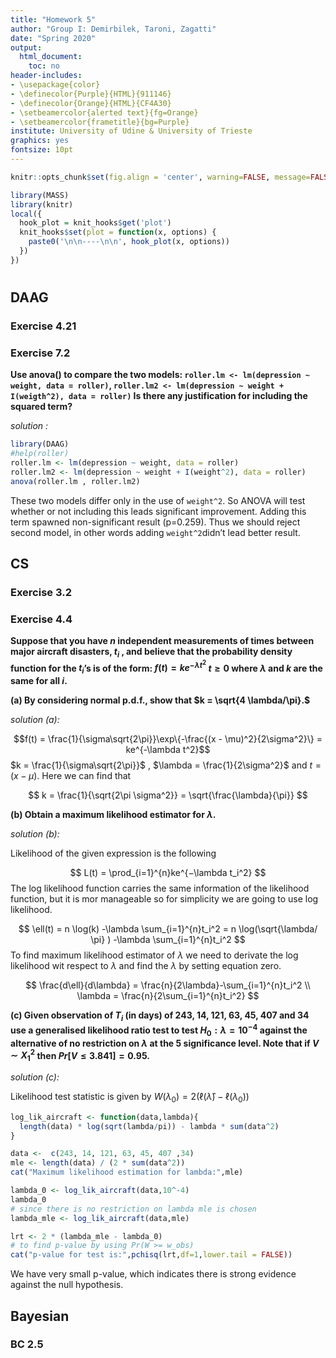 ```yaml
---
title: "Homework 5"
author: "Group I: Demirbilek, Taroni, Zagatti"
date: "Spring 2020"
output:
  html_document:
    toc: no
header-includes:
- \usepackage{color}
- \definecolor{Purple}{HTML}{911146}
- \definecolor{Orange}{HTML}{CF4A30}
- \setbeamercolor{alerted text}{fg=Orange}
- \setbeamercolor{frametitle}{bg=Purple}
institute: University of Udine & University of Trieste
graphics: yes
fontsize: 10pt
---
```


```r
knitr::opts_chunk$set(fig.align = 'center', warning=FALSE, message=FALSE, fig.asp=0.625, dev='png', global.par = TRUE, dev.args=list(pointsize=10), fig.path = 'figs/', fig.height = 10, fig.width = 10)
```

```r
library(MASS)
library(knitr)
local({
  hook_plot = knit_hooks$get('plot')
  knit_hooks$set(plot = function(x, options) {
    paste0('\n\n----\n\n', hook_plot(x, options))
  })
})
```

# {.tabset}

## DAAG {.tabset}


### Exercise 4.21


### Exercise 7.2

**Use anova() to compare the two models: 
`roller.lm <- lm(depression ~ weight, data = roller)`, `roller.lm2 <- lm(depression ~ weight + I(weigth^2), data = roller)`
Is there any justification for including the squared term?**


*solution :* 

```r
library(DAAG)
#help(roller)
roller.lm <- lm(depression ~ weight, data = roller)
roller.lm2 <- lm(depression ~ weight + I(weight^2), data = roller)
anova(roller.lm , roller.lm2)

```
These two models differ only in the use of `weight^2`. So ANOVA will test whether or not including this leads significant improvement. Adding this term spawned non-significant result (p=0.259). Thus we should reject second model, in other words adding `weight^2`didn't lead better result.

## CS {.tabset}


### Exercise 3.2



### Exercise 4.4

**Suppose that you have $n$ independent measurements of times between major aircraft disasters, $t_i$ , and believe that the probability density function for the $t_i$’s is of the form: $f(t) = ke^{−\lambda t^2}$ $t \geq 0$ where $λ$ and $k$ are the same for all $i$.**

**(a) By considering normal p.d.f., show that  $k = \sqrt{4 \lambda/\pi}.$**

*solution (a):*

$$f(t) = \frac{1}{\sigma\sqrt{2\pi}}\exp\{-\frac{(x - \mu)^2}{2\sigma^2}\} = ke^{-\lambda t^2}$$
$k = \frac{1}{\sigma\sqrt{2\pi}}$ , $\lambda = \frac{1}{2\sigma^2}$ and $t = (x - \mu)$. Here we can find that

$$
k = \frac{1}{\sqrt{2\pi \sigma^2}} = \sqrt{\frac{\lambda}{\pi}}
$$

**(b) Obtain a maximum likelihood estimator for $\lambda$.**

*solution (b):*

Likelihood of the given expression is the following

$$
L(t) = \prod_{i=1}^{n}ke^{−\lambda t_i^2}
$$
The log likelihood function carries the same information of the likelihood function, but it is mor manageable so for simplicity we are going to use log likelihood.

$$
\ell(t) = n \log(k) -\lambda \sum_{i=1}^{n}t_i^2 = n \log(\sqrt{\lambda/ \pi} ) -\lambda \sum_{i=1}^{n}t_i^2 
$$
To find maximum likelihood estimator of $\lambda$ we need to derivate the log likelihood wit respect to $\lambda$ and find the $\lambda$ by setting equation zero.

$$
\frac{d\ell}{d\lambda} = \frac{n}{2\lambda}-\sum_{i=1}^{n}t_i^2 \\
\lambda = \frac{n}{2\sum_{i=1}^{n}t_i^2}
$$


**(c) Given observation of $T_i$ (in days) of 243, 14, 121, 63, 45, 407 and 34  use a generalised likelihood ratio test to
test $H_0 : \lambda = 10^{-4}$ against the alternative of no restriction on $\lambda$ at the $5%$ significance level. Note that if $V \sim X_1^2$ then $Pr[V \leq 3.841] = 0.95$.**

*solution (c):*

Likelihood test statistic is given by $W(\lambda_0) = 2(\ell(\hat{\lambda})-\ell(\lambda_0))$

```r
log_lik_aircraft <- function(data,lambda){
  length(data) * log(sqrt(lambda/pi)) - lambda * sum(data^2)
}

data <-  c(243, 14, 121, 63, 45, 407 ,34)
mle <- length(data) / (2 * sum(data^2))
cat("Maximum likelihood estimation for lambda:",mle)

lambda_0 <- log_lik_aircraft(data,10^-4)
lambda_0
# since there is no restriction on lambda mle is chosen
lambda_mle <- log_lik_aircraft(data,mle)

lrt <- 2 * (lambda_mle - lambda_0)
# to find p-value by using Pr(W >= w_obs)
cat("p-value for test is:",pchisq(lrt,df=1,lower.tail = FALSE))

```
We have very small p-value, which indicates there is strong evidence against the null hypothesis.

## Bayesian {.tabset}

### BC 2.5
